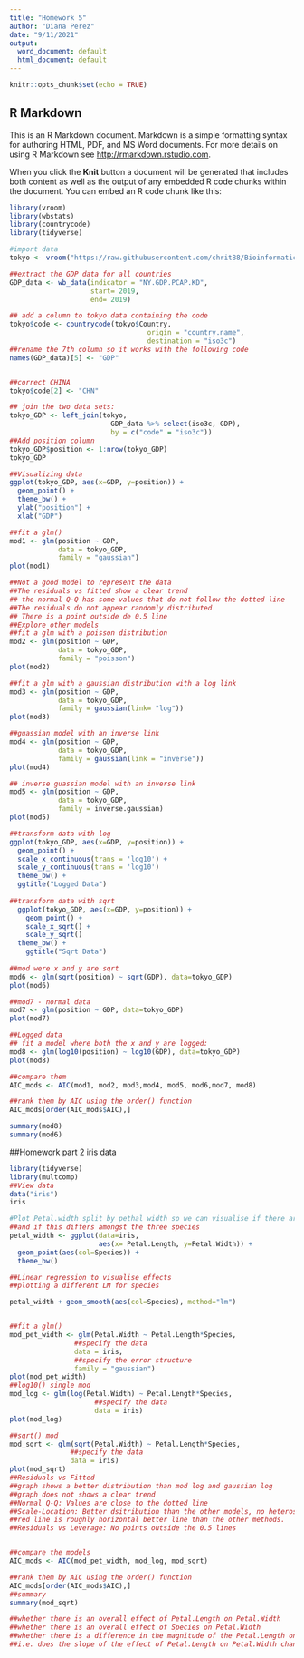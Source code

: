 ```yaml
---
title: "Homework 5"
author: "Diana Perez"
date: "9/11/2021"
output:
  word_document: default
  html_document: default
---
```


```r
knitr::opts_chunk$set(echo = TRUE)
```

## R Markdown

This is an R Markdown document. Markdown is a simple formatting syntax for authoring HTML, PDF, and MS Word documents. For more details on using R Markdown see <http://rmarkdown.rstudio.com>.

When you click the **Knit** button a document will be generated that includes both content as well as the output of any embedded R code chunks within the document. You can embed an R code chunk like this:
```r
library(vroom)
library(wbstats)
library(countrycode)
library(tidyverse)

#import data
tokyo <- vroom("https://raw.githubusercontent.com/chrit88/Bioinformatics_data/master/Workshop%205/Tokyo%202021%20medals.csv")

##extract the GDP data for all countries
GDP_data <- wb_data(indicator = "NY.GDP.PCAP.KD", 
                    start= 2019, 
                    end= 2019)

## add a column to tokyo data containing the code
tokyo$code <- countrycode(tokyo$Country, 
                                  origin = "country.name", 
                                  destination = "iso3c")
##rename the 7th column so it works with the following code
names(GDP_data)[5] <- "GDP"


##correct CHINA
tokyo$code[2] <- "CHN"

## join the two data sets:
tokyo_GDP <- left_join(tokyo, 
                         GDP_data %>% select(iso3c, GDP),
                         by = c("code" = "iso3c"))
##Add position column
tokyo_GDP$position <- 1:nrow(tokyo_GDP)
tokyo_GDP

##Visualizing data
ggplot(tokyo_GDP, aes(x=GDP, y=position)) +
  geom_point() +
  theme_bw() +
  ylab("position") + 
  xlab("GDP") 

##fit a glm()
mod1 <- glm(position ~ GDP,
            data = tokyo_GDP,
            family = "gaussian")
plot(mod1)

##Not a good model to represent the data
##The residuals vs fitted show a clear trend
## the normal Q-Q has some values that do not follow the dotted line
##The residuals do not appear randomly distributed
## There is a point outside de 0.5 line
##Explore other models
##fit a glm with a poisson distribution
mod2 <- glm(position ~ GDP,
            data = tokyo_GDP,
            family = "poisson")
plot(mod2)

##fit a glm with a gaussian distribution with a log link
mod3 <- glm(position ~ GDP,
            data = tokyo_GDP,
            family = gaussian(link= "log"))
plot(mod3)

##guassian model with an inverse link
mod4 <- glm(position ~ GDP,
            data = tokyo_GDP,
            family = gaussian(link = "inverse"))
plot(mod4)

## inverse guassian model with an inverse link
mod5 <- glm(position ~ GDP,
            data = tokyo_GDP,
            family = inverse.gaussian)
plot(mod5)

##transform data with log
ggplot(tokyo_GDP, aes(x=GDP, y=position)) +
  geom_point() +
  scale_x_continuous(trans = 'log10') +
  scale_y_continuous(trans = 'log10')
  theme_bw() +
  ggtitle("Logged Data")
  
##transform data with sqrt
  ggplot(tokyo_GDP, aes(x=GDP, y=position)) +
    geom_point() +
    scale_x_sqrt() +
    scale_y_sqrt()
  theme_bw() +
    ggtitle("Sqrt Data")
   
##mod were x and y are sqrt
mod6 <- glm(sqrt(position) ~ sqrt(GDP), data=tokyo_GDP)
plot(mod6)

##mod7 - normal data
mod7 <- glm(position ~ GDP, data=tokyo_GDP)
plot(mod7)

##Logged data
## fit a model where both the x and y are logged:
mod8 <- glm(log10(position) ~ log10(GDP), data=tokyo_GDP)
plot(mod8)

##compare them
AIC_mods <- AIC(mod1, mod2, mod3,mod4, mod5, mod6,mod7, mod8)

##rank them by AIC using the order() function
AIC_mods[order(AIC_mods$AIC),]

summary(mod8)
summary(mod6)
```

##Homework part 2 iris data
```r

library(tidyverse)
library(multcomp)
##View data
data("iris")
iris

#Plot Petal.width split by pethal width so we can visualise if there are effects
##and if this differs amongst the three species
petal_width <- ggplot(data=iris,
                      aes(x= Petal.Length, y=Petal.Width)) +
  geom_point(aes(col=Species)) + 
  theme_bw() 

##Linear regression to visualise effects
##plotting a different LM for species

petal_width + geom_smooth(aes(col=Species), method="lm")


##fit a glm()
mod_pet_width <- glm(Petal.Width ~ Petal.Length*Species,
                ##specify the data
                data = iris,
                ##specify the error structure
                family = "gaussian")
plot(mod_pet_width)
##log10() single mod
mod_log <- glm(log(Petal.Width) ~ Petal.Length*Species,
                     ##specify the data
                     data = iris)
plot(mod_log)

##sqrt() mod
mod_sqrt <- glm(sqrt(Petal.Width) ~ Petal.Length*Species,
               ##specify the data
               data = iris)
plot(mod_sqrt) 
##Residuals vs Fitted 
##graph shows a better distribution than mod log and gaussian log
##graph does not shows a clear trend
##Normal Q-Q: Values are close to the dotted line
##Scale-Location: Better dsitribution than the other models, no heteroskedasticity
##red line is roughly horizontal better line than the other methods.
##Residuals vs Leverage: No points outside the 0.5 lines


##compare the models
AIC_mods <- AIC(mod_pet_width, mod_log, mod_sqrt)

##rank them by AIC using the order() function
AIC_mods[order(AIC_mods$AIC),]
##summary
summary(mod_sqrt)

##whether there is an overall effect of Petal.Length on Petal.Width
##whether there is an overall effect of Species on Petal.Width
##whether there is a difference in the magnitude of the Petal.Length on Petal.Width between different species
##i.e. does the slope of the effect of Petal.Length on Petal.Width change between different species.
```